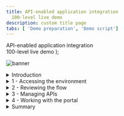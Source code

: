```yaml
---
title: API-enabled application integration
  100-level live demo
description: custom title page
tabs: [ 'Demo preparation', 'Demo script']
---
```


  <span>
    API-enabled application integration <br /> 100-level live demo
  </span>
);

![banner](./images/100-INT-API-enabled-script-GitHub-banner-short.jpg)

<span id="place1"></span>
<details>

<summary>Introduction</summary>
<br/>
Automating customer interactions can remove manual steps, data entry into multiple different applications, and potential errors and delays – all of which are additional costs to your business. This demo automates a series of steps to: obtain and validate input information from a customer with a concern, open a case in Salesforce, attach the incoming information to the case, analyze the tone of the situation, and respond to the customer with the case number and expected date for resolution.<br/><br/>To automate this customer interaction, we will use both APIs and integrations to back-end applications. The demo scenario is related to a car repair, but this is just an example. The same techniques are applicable to your environment in support of your customers.<br/>
<br/>
Let’s get started!
<br/><br/>

(Demo slides [here](./CustomerInteractionsSlides.pptx))
<br/>
(Printer-ready PDF of demo script <a href="./100-Integration-Demo-Script.pdf" target="_blank" rel="noreferrer">here</a>)
<br/>
</details>

<details>
<summary>1 - Accessing the environment</summary>

<br/>

**Note**: There is a known issue with Firefox when trying to access the API. For the best user experience, we recommend that you use the latest version of Safari or Chrome.

<br/>

| **1.1** | **Log in Cloud Pak for Integration** |
| :--- | :--- |
| **Narration** | Let’s see IBM Cloud Pak for Integration in action. I have a cloud version of the product on IBM Cloud. Let me log in here. &nbsp; &nbsp; &nbsp; &nbsp; &nbsp; &nbsp; &nbsp; &nbsp; &nbsp; &nbsp; &nbsp; &nbsp; &nbsp; &nbsp; &nbsp; &nbsp; &nbsp; &nbsp; &nbsp; &nbsp; &nbsp; &nbsp; &nbsp; &nbsp; &nbsp; &nbsp; &nbsp; &nbsp; &nbsp; &nbsp; &nbsp; &nbsp; &nbsp; &nbsp; &nbsp; &nbsp; &nbsp; &nbsp; &nbsp; &nbsp; &nbsp; &nbsp; &nbsp; &nbsp; &nbsp; &nbsp; &nbsp; &nbsp; &nbsp; &nbsp; &nbsp; &nbsp; &nbsp; &nbsp; &nbsp; &nbsp; &nbsp; &nbsp; &nbsp; &nbsp; &nbsp; &nbsp; &nbsp; &nbsp; &nbsp; &nbsp; &nbsp; &nbsp; &nbsp; &nbsp; &nbsp; &nbsp; &nbsp; &nbsp; &nbsp; &nbsp; &nbsp; &nbsp; &nbsp; &nbsp; &nbsp; &nbsp; |
| **Actions** | 1.1.1.Open **Cloud Pak for Integration**. Click **Enterprise LDAP**.<br/><br/><img src=“https://raw.githubusercontent.com/cp4i-demo/platinum-demos/master/src/pages/100-integration/images/100-api-demo-1-1-1.png” width=“800" /><br/><br/>1.1.2.**Log in** with your **username** and **password**.<br/><br/><img src=“https://raw.githubusercontent.com/cp4i-demo/platinum-demos/master/src/pages/100-integration/images/100-api-demo-1-1-2.png” width=“800" /><br/><br/>|

| **1.2** | **Cloud Pak for Integration home** |
| :--- | :--- |
| **Narration** | Welcome to IBM Cloud Pak for Integration! We’re now at the home screen showing all the capabilities of the pak, brought together in one place. Specialized integration capabilities — for API management, application integration, messaging and more — are built on top of powerful automation services. Let’s see the integration capabilities available in Cloud Pak for Integration. |
| **Actions** | 1.2.1.Show the **Home page** (1). Open the **Menu** (2) and click on **Administration > Integration Capabilities** (3).<br/><br/><img src=“https://raw.githubusercontent.com/cp4i-demo/platinum-demos/master/src/pages/100-integration/images/100-api-demo-1-2-1.png” width=“800" /><br/><br/>|

| **1.3** | **Integration capabilities** |
| :--- | :--- |
| **Narration** | As you can see, you are able to access all the integration capabilities your team needs through a single interface. These include API management, application integration, enterprise messaging, events, and high-speed transfer. In this demo, to automate customer interactions with our company, we will use App Connect for application integration, API Connect for API management, and the Asset Repository as our centralized hub for allowing our teams to work together with integration assets. Let’s open our App Connect Designer. |
| **Actions** | 1.3.1.Show the **Integration Capabilities** page. Open the Designer (**ace-designer-demo**).<br/><br/><img src=“https://raw.githubusercontent.com/cp4i-demo/platinum-demos/master/src/pages/100-integration/images/100-api-demo-1-3-1.png” width=“800" /><br/><br/>|

**[Go to top](#place1)**

</details>

<details>
<summary>2 - Reviewing the flow</summary>

<br/>

| **2.1** | **Select flow and review properties** |
| :--- | :--- |
| **Narration** | Here we are in the designer tooling. This is where we can create all our API integration flows and manage our connectivity to our services and endpoints. We have a pre-created flow about a customer interaction scenario, let’s use it to simplify our demonstration. These are the fields we are going to use for our API. Note that we tell our API which field is the key – in our case, CaseReference. Let's check the operations. |
| **Actions** | 2.1.1.Select **Car Insurance Cognitive API Lab Short V2** flow.<br/><br/><img src=“https://raw.githubusercontent.com/cp4i-demo/platinum-demos/master/src/pages/100-integration/images/100-api-demo-2-1-1.png” width=“800" /><br/><br/>2.1.2.Show the **Properties view**.Click on **Operations**.<br/><br/><img src=“https://raw.githubusercontent.com/cp4i-demo/platinum-demos/master/src/pages/100-integration/images/100-api-demo-2-1-2.png” width=“800" /><br/><br/>|

| **2.2** | **Reviewing operations** |
| :--- | :--- |
| **Narration** | In the operations view are the actions that the API exposes along with the data. In this demo, we’re going to build just one operation – “Create Car Repair Claim”. We can add more later if we wish. Let’s check the flow logic. |
| **Actions** | 2.2.1.Show the **Operations view**. Click on **View flow**.<br/><br/> <img src=“https://raw.githubusercontent.com/cp4i-demo/platinum-demos/master/src/pages/100-integration/images/100-api-demo-2-2-1.png” width=“800" /><br/><br/>|

| **2.3** | **Reviewing the flow** |
| :--- | :--- |
| **Narration** | Here we have our demo flow. In the designer flow editor, we can edit and change our flow. We are a car repair company that wants to create an API that will enable customers to send us photos of their cars along with descriptions of what needs to be done with them. With this information, we will create a case in Salesforce while using Watson to analyze if the customer is angry or upset. Let’s explore our flow in detail. |
| **Actions** | 2.3.1.Explain the **flow** and scroll through all of the **connectors** in the flow. Open the **Request** by clicking the **first step** of the flow. <br/><br/><img src=“https://raw.githubusercontent.com/cp4i-demo/platinum-demos/master/src/pages/100-integration/images/100-api-demo-2-3-1.png” width=“800" /><br/><br/>|

| **2.4** | **Reviewing a request** |
| :--- | :--- |
| **Narration** | Our flow starts by receiving the customer’s car repair request with photo via an API. Designer automatically creates an API “Request” and “Response” for your API flow. &nbsp; &nbsp; &nbsp; &nbsp; &nbsp; &nbsp; &nbsp; &nbsp; &nbsp; &nbsp; &nbsp; &nbsp; &nbsp; &nbsp; &nbsp; &nbsp; &nbsp; &nbsp; &nbsp; &nbsp; &nbsp; &nbsp; &nbsp; &nbsp; &nbsp; &nbsp; &nbsp; &nbsp; &nbsp; &nbsp; &nbsp; &nbsp; &nbsp; &nbsp; &nbsp; &nbsp; &nbsp; &nbsp; &nbsp; &nbsp; &nbsp; &nbsp; &nbsp; &nbsp; &nbsp; &nbsp; &nbsp; &nbsp; &nbsp; &nbsp;|
| **Actions** | 2.4.1.Show the **Request** dialog (1). Click to open the **IF** step (2). <br/><br/><img src=“https://raw.githubusercontent.com/cp4i-demo/platinum-demos/master/src/pages/100-integration/images/100-api-demo-2-4-1.png” width=“800" /><br/><br/> |

| **2.5** | **Checking the photo** |
| :--- | :--- |
| **Narration** | Second, we validate the photo. Here, we have a simple IF statement, that checks if the PhotoOfCar is empty. If it is not empty, we move forward to retrieve contacts by connecting to Salesforce. |
| **Actions** | 2.5.1.Explore the **IF** step (1). Click on **Salesforce Connector - Retrieve contacts** (2). <br/><br/><img src=“https://raw.githubusercontent.com/cp4i-demo/platinum-demos/master/src/pages/100-integration/images/100-api-demo-2-5-1.png” width=“800" /><br/><br/> |

| **2.6 ** | **Retrieving contacts** |
| :--- | :--- |
| **Narration** | Third, we use a connector to create a case in Salesforce with the data from the API. This case is where we store the details and progress of our repair. We are using a hard-coded contact name: ‘Andy Young’. He’s the contact for the insurance company that sends customers. Salesforce Developer Accounts have a prepopulated set of data that you can use to test. ‘Andy Young’ is one of those prepopulated contacts. |
| **Actions** | 2.6.1.Explore the **Salesforce Connector - Retrieve contacts** (1). Click on the **Salesforce – Create case** node (2). <br/><br/> <img src=“https://raw.githubusercontent.com/cp4i-demo/platinum-demos/master/src/pages/100-integration/images/100-api-demo-2-6-1.png” width=“800" /> <br/><br/>|

| **2.7** | **Creating a case** |
| :--- | :--- |
| **Narration** | Now that we have the ID that we need, let’s create our Salesforce case. Note that we just re-use the same Salesforce connector but with a different operation and data. Here we can see that our contact ID comes from the previous ‘retrieve contact’ Salesforce call. The name and email address come from the API request. The connector ‘knows’ that fields like ‘Case Type’ have a limited number of values in Salesforce – so it automatically converts them into pull-down lists of values you can choose. |
| **Actions** | 2.7.1.Explore the **Salesforce – Create case** node (1). Open the **Salesforce - Create Attachment** node (2). <br/><br/> <img src=“https://raw.githubusercontent.com/cp4i-demo/platinum-demos/master/src/pages/100-integration/images/100-api-demo-2-7-1.png” width=“800" /> <br/><br/> |

| **2.8** | **Creating an attachment** |
| :--- | :--- |
| **Narration** | To add a photograph, we need to create a Salesforce attachment. That will be easy, since we just use the connector again. Note that we use the Case ID that is a returned value from the ‘Create Case’ connector call – it’s been kept in the flow automatically. We send the PhotoOfCar as a base64 string and we tell Salesforce that the content type is image/jpeg. Moving forward to the next step, we want to understand the tone of the request. Is the customer angry? We will use the IBM Watson Tone Analyzer node to understand the situation better. |
| **Actions** | 2.8.1.Explore the **Salesforce – Create Attachment node** (1). Open the **IBM Watson Tone Analyzer** node (2). <br/><br/> <img src=“https://raw.githubusercontent.com/cp4i-demo/platinum-demos/master/src/pages/100-integration/images/100-api-demo-2-8-1.png” width=“800" /> <br/><br/> |

| **2.9** | **Analyzing the description** |
| :--- | :--- |
| **Narration** | Here, the Watson Tone Analyzer service analyzes the tone of the information provided by the customer. This can identify if the customer is angry or upset, allowing us to better tailor our response. |
| **Actions** | 2.9.1.Explore the **Watson Tone Analyzer** connector (1). Open the **Salesforce - Create case comment** (2). <br/><br/> <img src=“https://raw.githubusercontent.com/cp4i-demo/platinum-demos/master/src/pages/100-integration/images/100-api-demo-2-9-1.png” width=“800" /> <br/><br/> |

| **2.10** | **Creating a case comment** |
| :--- | :--- |
| **Narration** | Now we’ll add a comment to the case with the Salesforce connector and supply the tone name returned from Watson into the body of the comment. &nbsp; &nbsp; &nbsp; &nbsp; &nbsp; &nbsp; &nbsp; &nbsp; &nbsp; &nbsp; &nbsp; &nbsp; &nbsp; &nbsp; &nbsp; &nbsp; &nbsp; &nbsp; &nbsp; &nbsp; &nbsp; &nbsp; &nbsp; &nbsp; &nbsp; &nbsp; &nbsp; &nbsp; &nbsp; &nbsp; &nbsp; &nbsp; &nbsp; &nbsp; &nbsp; &nbsp; |
| **Actions** | 2.10.1.Explore the **Salesforce – Create case comment** node (1). Open the **Response** (2). <br/><br/> <img src=“https://raw.githubusercontent.com/cp4i-demo/platinum-demos/master/src/pages/100-integration/images/100-api-demo-2-10-1.png” width=“800" /> <br/><br/>|

| **2.11** | **Responding to the customer** |
| :--- | :--- |
| **Narration** | Here we have the response that we submit to the customer after the API call. This response includes their Salesforce case reference for future enquiries, an estimate of how long it will take to repair, and also how much it will cost. Great! Our API is running in our Integration Runtime. Later, we will test this API using the Developer Portal. But now let's explore another great capability API Manager. Let's see the benefits to have an API Manager to control our API lifecycle! |
| **Actions** | 2.11.1.Explore the **Response** dialog (1). Click **Done** (2). <br/><br/><img src=“https://raw.githubusercontent.com/cp4i-demo/platinum-demos/master/src/pages/100-integration/images/100-api-demo-2-11-1.png” width=“800" /><br/><br/> |

**[Go to top](#place1)**

</details>

<details>
<summary>3 - Managing APIs</summary>

<br/>

| **3.1** | **Accessing API Connect** |
| :--- | :--- |
| **Narration** | Now, let's open API management component inside the Cloud Pak for Integration - API Connect. IBM API Connect is an integrated API management offering, with capabilities and tooling for all phases of the API lifecycle. Key steps of the API lifecycle include create, secure, manage, socialize, and analyze. API Connect has four major components: API Manager, Analytics, Developer Portal, and Gateway. Now, let's explore the API Manager. |
| **Actions** | 3.1.1.Open the **Menu** (1) and on **Run** (2) section, select **APIs** (3)<br/><br/><img src=“https://raw.githubusercontent.com/cp4i-demo/platinum-demos/master/src/pages/100-integration/images/100-api-demo-3-1-1.png” width=“800" /> <br/><br/>3.1.2.In the *API Connect* page, click **openldap Outcomes**.<br/><br/><img src=“https://raw.githubusercontent.com/cp4i-demo/platinum-demos/master/src/pages/100-integration/images/100-api-demo-3-1-2.png” width=“800" /><br/><br/>3.1.3.**Log in** with your Outcomes user and password.<br/><br/> <img src=“https://raw.githubusercontent.com/cp4i-demo/platinum-demos/master/src/pages/100-integration/images/100-api-demo-3-1-3.png” width=“800" /><br/><br/> |

| **3.2** | **Developing an API** |
| :--- | :--- |
| **Narration** | Let's check our API here in API manager. To simplify the demo, our API is pre-assembled here in the API Manager. In the develop page, we are able to edit, assemble, secure and test APIs. In the security definitions, we can control client access to API endpoints, for example using API key validation. |
| **Actions** | 3.2.1.Click **Develop APIs and Products**.<br/><br/><img src=“https://raw.githubusercontent.com/cp4i-demo/platinum-demos/master/src/pages/100-integration/images/100-api-demo-3-2-1.png” width=“800" /><br/><br/>3.2.2.Click **Car_Insurance_Cognitive_API_Lab_Short_V2**.<br/><br/><img src=“https://raw.githubusercontent.com/cp4i-demo/platinum-demos/master/src/pages/100-integration/images/100-api-demo-3-2-2.png” width=“800" /><br/><br/>3.2.3.Open **Security Schemes** (1). Explore the **Security Schemes** page (2). Then, click **Develop** on breadcrumbs (3) <br/><br/><img src=“https://raw.githubusercontent.com/cp4i-demo/platinum-demos/master/src/pages/100-integration/images/100-api-demo-3-2-3.png” width=“800" /><br/><br/> |


| **3.3** | **Developing a product** |
| :--- | :--- |
| **Narration** | Now, let's see how we package our APIs using products for publishing to consumers. To simplify the demo, our product is already created here in the API Manager. Products are packages that contain both the APIs and the accompanying plans. The providers use plans to control access to APIs and to manage API usage. Plans can use differing rate limits to provide different levels of service to API consumers. In our product, we already have two plans, the Gold and the default plan. We can have multiple plans for different consumers, for example we can add approval steps for consumers when they sign up or we can allocate them plans as a provider. For example, our Gold Plan permits up to 100 calls per minute. Great our API and Projects are ready to be published for our API consumers. |
| **Actions** | 3.3.1.Click **Products** (1). Click **Car Repair APIs** product (2).<br/><br/><img src=“https://raw.githubusercontent.com/cp4i-demo/platinum-demos/master/src/pages/100-integration/images/100-api-demo-3-3-1.png” width=“800" /><br/><br/>3.3.2.Open the **Plans** (1) tab. Open the context menu of **Gold Plan** and select **Edit** (2).<br/><br/><img src=“https://raw.githubusercontent.com/cp4i-demo/platinum-demos/master/src/pages/100-integration/images/100-api-demo-3-3-2.png” width=“800" /><br/><br/>3.3.3.Explore the **Rate Limits** section.<br/><br/><img src=“https://raw.githubusercontent.com/cp4i-demo/platinum-demos/master/src/pages/100-integration/images/100-api-demo-3-3-3.png” width=“800" /><br/><br/>3.3.4.Just show how simple is to publish the Product and API, clicking **Menu** (1) > **Publish** (2). *Note: you don't need to publish, because the product is already published.*<br/><br/> <img src=“https://raw.githubusercontent.com/cp4i-demo/platinum-demos/master/src/pages/100-integration/images/100-api-demo-3-3-4.png” width=“800" /><br/><br/> |

**[Go to top](#place1)**

</details>

<details>
<summary>4 - Working with the portal</summary>

<br/>

| **4.1** | **Accessing the portal** |
| :--- | :--- |
| **Narration** | For this demo, our API is already published. Now we need to make sure that our API consumers can discover it and use it. Our Portal allows potential API consumers to view the APIs, sign up and subscribe to plans in a self-service manner, test the APIs, download the OpenAPI - Swagger documents and more. Let’s get our portal URL and sign up as a Consumer of our API using Portal Self-Service. |
| **Actions** | 4.1.1.On the left navigator menu, open **Manage** page (1). Open the **Sandbox** catalog (2).<br/><br/><img src=“https://raw.githubusercontent.com/cp4i-demo/platinum-demos/master/src/pages/100-integration/images/100-api-demo-4-1-1.png” width=“800" /><br/><br/>4.1.2.Open the **Catalog settings** (1). Click **Portal** (2). Copy the **Portal URL** (3).<br/><br/><img src=“https://raw.githubusercontent.com/cp4i-demo/platinum-demos/master/src/pages/100-integration/images/100-api-demo-4-1-2.png” width=“800" /><br/><br/>4.1.3.Open a new Browser tab and access the Portal URL. Create a developer account by clicking **Create account**.<br/><br/><img src=“https://raw.githubusercontent.com/cp4i-demo/platinum-demos/master/src/pages/100-integration/images/100-api-demo-4-1-3.png” width=“800" /><br/><br/>4.1.4.Use your personal email to complete the registration<br/><br/><img src=“https://raw.githubusercontent.com/cp4i-demo/platinum-demos/master/src/pages/100-integration/images/100-api-demo-4-1-4.png” width=“800" /><br/><br/>4.1.5.You need to access your email to accept the invitation, and then **sign in**. <br/><br/><img src=“https://raw.githubusercontent.com/cp4i-demo/platinum-demos/master/src/pages/100-integration/images/100-api-demo-4-1-5.png” width=“800" /><br/><br/> |

| **4.2** | **Creating a new app** |
| :--- | :--- |
| **Narration** | As a Consumer/Developer, we’re going to create a new application in the Portal. This will give us an API key so we can call our APIs. We just need to give an Application Title and copy the API Key and Secret. |
| **Actions** | 4.2.1.Click **Create a new App**. <br/><br/><img src=“https://raw.githubusercontent.com/cp4i-demo/platinum-demos/master/src/pages/100-integration/images/100-api-demo-4-2-1.png” width=“800" /><br/><br/>4.2.2.Enter **"Car Repair Application"** as *App Title* (1). Click **Save** (2)<br/><br/><img src=“https://raw.githubusercontent.com/cp4i-demo/platinum-demos/master/src/pages/100-integration/images/100-api-demo-4-2-2.png” width=“800" /><br/><br/>4.2.3. On the credentials dialog, click **OK**.<br/><br/><img src=“https://raw.githubusercontent.com/cp4i-demo/platinum-demos/master/src/pages/100-integration/images/100-api-demo-4-2-3.png” width=“800" /><br/><br/>4.2.4.On the **Subscription** tab, copy the Client ID.<br/><br/><img src=“https://raw.githubusercontent.com/cp4i-demo/platinum-demos/master/src/pages/100-integration/images/100-api-demo-4-2-4.png” width=“800" /><br/><br/> |

| **4.3** | **Subscribing to the API** |
| :--- | :--- |
| **Narration** | We’ve not subscribed to any APIs, let’s do it now. There’s only one API Product to subscribe to in our demo – normally there would be many. Now that we selected our API product, we can see the plans available. You’ll need to hover over to get the limits – we want the gold plan. We want to subscribe to the plan – but which application do we want to use to subscribe? We can have many applications but, in this demo, we’ve only created one. So, we just need to select the App that we created earlier and confirm our subscription. And Done - we are subscribed to our API! |
| **Actions** | 4.3.1.Click **Why not browse the available APIs?**.<br/><br/><img src=“https://raw.githubusercontent.com/cp4i-demo/platinum-demos/master/src/pages/100-integration/images/100-api-demo-4-3-1.png” width=“800" /><br/><br/>4.3.2.Click **Car Repair APIs 1.0.0**.<br/><br/><img src=“https://raw.githubusercontent.com/cp4i-demo/platinum-demos/master/src/pages/100-integration/images/100-api-demo-4-3-2.png” width=“800" /><br/><br/>4.3.3.On *Gold Plan* section, click on **Select** button.<br/><br/><img src=“https://raw.githubusercontent.com/cp4i-demo/platinum-demos/master/src/pages/100-integration/images/100-api-demo-4-3-3.png” width=“800" /><br/><br/>4.3.4.Select the **Car Repair Application**.<br/><br/><img src=“https://raw.githubusercontent.com/cp4i-demo/platinum-demos/master/src/pages/100-integration/images/100-api-demo-4-3-4.png” width=“800" /><br/><br/>4.3.5.Confirm the subscription by clicking **Next**.<br/><br/><img src=“https://raw.githubusercontent.com/cp4i-demo/platinum-demos/master/src/pages/100-integration/images/100-api-demo-4-3-5.png” width=“800" /><br/><br/>4.3.6.Click **Done**.<br/><br/><img src=“https://raw.githubusercontent.com/cp4i-demo/platinum-demos/master/src/pages/100-integration/images/100-api-demo-4-3-6.png” width=“800" /><br/><br/> |

| **4.4** | **Testing the API** |
| :--- | :--- |
| **Narration** | We’re now back at the product screen. Let’s explore our API here. From the Overview page, we can download the OpenAPI Document and get the API Endpoint. Note the portal has everything you need to call your API, it’s even generated clients in various languages for you to copy/paste into your calling application. You can try the API on the Try it area. Using the Generate button, the portal generates a request with random sample data for you. Now, let’s test it. Great, we got a response, our API is running, and we’ve gone through the gateway to access it. |
| **Actions** | 4.4.1.Click on the **Car_Insurance API** itself.<br/><br/><img src=“https://raw.githubusercontent.com/cp4i-demo/platinum-demos/master/src/pages/100-integration/images/100-api-demo-4-4-1.png” width=“800" /><br/><br/>4.4.2.Open the **POST/CarRepairClaim**.<br/><br/><img src=“https://raw.githubusercontent.com/cp4i-demo/platinum-demos/master/src/pages/100-integration/images/100-api-demo-4-4-2.png” width=“800" /><br/><br/>4.4.3.Explore the **Example request** area.<br/><br/><img src=“https://raw.githubusercontent.com/cp4i-demo/platinum-demos/master/src/pages/100-integration/images/100-api-demo-4-4-3.png” width=“800" /><br/><br/>4.4.4.Open the **Try it** tab.<br/><br/><img src=“https://raw.githubusercontent.com/cp4i-demo/platinum-demos/master/src/pages/100-integration/images/100-api-demo-4-4-4.png” width=“800" /><br/><br/>4.4.5.Click **Generate** (1) and Click **Send** (2).<br/><br/><img src=“https://raw.githubusercontent.com/cp4i-demo/platinum-demos/master/src/pages/100-integration/images/100-api-demo-4-4-5.png” width=“800" /><br/><br/>4.4.6. Explore the **Response**.<br/><br/><img src=“https://raw.githubusercontent.com/cp4i-demo/platinum-demos/master/src/pages/100-integration/images/100-api-demo-4-4-6.png” width=“800" /><br/><br/> |

| **4.5** | **Viewing the API statistics** |
| :--- | :--- |
| **Narration** | We can see our API statistics in the Portal. We just need to select our APP, and here we can see all the API calls, including any possible errors. If you make more calls, you’ll see larger statistic results. |
| **Actions** | 4.5.1.Click on **Apps** on the top menu.<br/><br/><img src=“https://raw.githubusercontent.com/cp4i-demo/platinum-demos/master/src/pages/100-integration/images/100-api-demo-4-5-1.png” width=“800" /><br/><br/>4.5.2.Click on the **Car Repair Application**.<br/><br/><img src=“https://raw.githubusercontent.com/cp4i-demo/platinum-demos/master/src/pages/100-integration/images/100-api-demo-4-5-2.png” width=“800" /><br/><br/>4.5.3.Explore the API stats.<br/><br/><img src=“https://raw.githubusercontent.com/cp4i-demo/platinum-demos/master/src/pages/100-integration/images/100-api-demo-4-5-3.png” width=“800" /><br/><br/> |

**[Go to top](#place1)**

</details>

<details>
<summary>Summary</summary>

<br/>
Let’s summarize what we’ve done today.  In the demo we:<br/><ul><li>Accessed the Cloud Pak for Integration environment and explored the capabilities</li><li>Reviewed the automated customer interactions integration flow</li><li>Managed access to the flow as an API and set up the security and rate limits</li><li>Demonstrated how a developer can use the API Portal to perform self-service consumption of the API</li></ul><br/><br/>From a business perspective we used APIs and application integrations to automate a series of steps to: obtain and validate input information from a customer with a concern, open a case in Salesforce, attach the incoming information to the case, analyze the tone of the situation, and respond to the customer with the case number and expected date for resolution. <br/><br/>The customer expressing a concern or needing assistance obtains rapid response to their interaction and the confidence that your business is handling their request. <br/><br/>

(Demo slides [here](./slides.pptx))
<br/><br/>

**[Go to top](#place1)**

</details>
